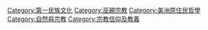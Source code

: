 {{Catmore}}
{{Commonscat|Animism}}

[[Category:第一民族文化|Category:第一民族文化]]
[[Category:巫覡宗教|Category:巫覡宗教]]
[[Category:美洲原住民哲學|Category:美洲原住民哲學]]
[[Category:自然與宗教|Category:自然與宗教]]
[[Category:宗教信仰及教義|Category:宗教信仰及教義]]